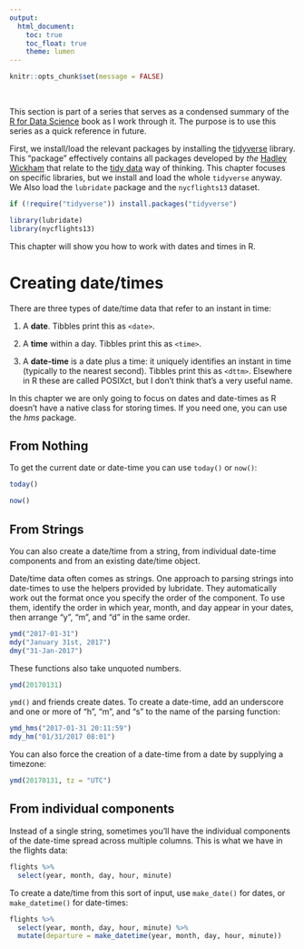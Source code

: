 ```yaml
---
output:
  html_document:
    toc: true
    toc_float: true
    theme: lumen
---
```



```r
knitr::opts_chunk$set(message = FALSE)
```

<br>

This section is part of a series that serves as a condensed summary of the [R for Data Science](http://r4ds.had.co.nz/index.html) book as I work through it. The purpose is to use this series as a quick reference in future.

First, we install/load the relevant packages by installing the [tidyverse](https://www.tidyverse.org/) library. This "package" effectively contains all packages developed by *the* [Hadley Wickham](http://hadley.nz/) that relate to the [tidy data](https://www.jstatsoft.org/article/view/v059i10) way of thinking. This chapter focuses on specific libraries, but we install and load the whole `tidyverse` anyway. We Also load the `lubridate` package and the `nycflights13` dataset. 

```r
if (!require("tidyverse")) install.packages("tidyverse")

library(lubridate)
library(nycflights13)
```

This chapter will show you how to work with dates and times in R.

# Creating date/times

There are three types of date/time data that refer to an instant in time:

1. A **date**. Tibbles print this as `<date>`.

2. A **time** within a day. Tibbles print this as `<time>`.

3. A **date-time** is a date plus a time: it uniquely identifies an instant in time (typically to the nearest second). Tibbles print this as `<dttm>`. Elsewhere in R these are called POSIXct, but I don’t think that’s a very useful name.

In this chapter we are only going to focus on dates and date-times as R doesn’t have a native class for storing times. If you need one, you can use the *hms* package.

## From Nothing

To get the current date or date-time you can use `today()` or `now()`:

```r
today()

now()
```

## From Strings

You can also create a date/time from a string, from individual date-time components and from an existing date/time object.

Date/time data often comes as strings. One approach to parsing strings into date-times to use the helpers provided by lubridate. They automatically work out the format once you specify the order of the component. To use them, identify the order in which year, month, and day appear in your dates, then arrange “y”, “m”, and “d” in the same order.

```r
ymd("2017-01-31")
mdy("January 31st, 2017")
dmy("31-Jan-2017")

```

These functions also take unquoted numbers. 

```r
ymd(20170131)
```
`ymd()` and friends create dates. To create a date-time, add an underscore and one or more of “h”, “m”, and “s” to the name of the parsing function:

```r
ymd_hms("2017-01-31 20:11:59")
mdy_hm("01/31/2017 08:01")
```

You can also force the creation of a date-time from a date by supplying a timezone:

```r
ymd(20170131, tz = "UTC")
```

## From individual components

Instead of a single string, sometimes you’ll have the individual components of the date-time spread across multiple columns. This is what we have in the flights data:

```r
flights %>% 
  select(year, month, day, hour, minute)
```

To create a date/time from this sort of input, use `make_date()` for dates, or `make_datetime()` for date-times:

```r
flights %>% 
  select(year, month, day, hour, minute) %>% 
  mutate(departure = make_datetime(year, month, day, hour, minute))
```

